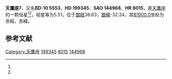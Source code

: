 {{Starbox begin
| name = 天鷹座7
}}
{{Starbox observe
| epoch = [[J2000.0|J2000.0]]
| constell = [[天鷹座|天鷹座]]<ref name=SIMBAD>{{cite web
 | url=http://simbad.u-strasbg.fr/simbad/sim-id?Ident=HR+8015
 | title=Pulsating variable Star
 | publisher=Centre de Données astronomiques de Strasbourg
 | work=SIMBAD
 | accessdate=2012-07-13
 | archive-date=2019-06-12
 | archive-url=https://web.archive.org/web/20190612202625/http://simbad.u-strasbg.fr/simbad/sim-id?Ident=HR+8015
 }}</ref><ref name=DATA>{{cite web
 | url=http://vizier.u-strasbg.fr/viz-bin/VizieR-5?-out.add=.&-source=5050&-corr=PK=HR&-out.max=9999&HR=8015
 | title=VizieR Detailed Page
 | accessdate=2012-07-13
 | archive-date=2016-03-05
 | archive-url=https://web.archive.org/web/20160305001555/http://vizier.u-strasbg.fr/viz-bin/VizieR-5?-out.add=.&-source=5050&-corr=PK=HR&-out.max=9999&HR=8015
 | dead-url=no
 }}</ref>
| 星官 = 
| ra = {{RA|20|56|54}}<ref name=SIMBAD /><ref name=DATA />
| dec = {{DEC|-9|41|51}}<ref name=SIMBAD /><ref name=DATA />
| appmag_v = 5.51<ref name=SIMBAD /><ref name=DATA />
}}
{{Starbox character
| class = gK5<ref name=SIMBAD /><ref name=DATA />
| b-v = 1.47<ref name=SIMBAD /><ref name=DATA />
| u-b = 1.71<ref name=SIMBAD /><ref name=DATA />
| r-i = <ref name=SIMBAD /><ref name=DATA />
| variable = 
}}
{{Starbox astrometry
| radial_v = 1.71
| prop_mo_ra = -33
| parallax = 
| p_error = 
}}
{{Starbox catalog
| names =BD-10 5553，[[SAO星表|SAO]] 144968，[[HD星表|HD]] 199345，[[HR星表|HR]] 8015}}
{{Starbox reference |Simbad=HR+8015}}
{{Starbox end}}

'''天鷹座7'''，又名'''BD-10 5553'''，'''HD 199345'''、'''SAO 144968'''、'''HR 8015'''，是[[天鷹座|天鷹座]]的一颗恒星<ref name=SIMBAD /><ref name=DATA />，视星等为5.51，位于[[銀道座標系|銀經]]38.63，[[銀道座標系|銀緯]]-32.24，其[[B1900.0|B1900.0]]坐标为赤經{{RA|20|51|29.8}}，赤緯{{DEC|-10|-32.24|51}}。

== 参考文献 ==
{{reflist}}

{{star-stub}}

{{天鷹座恒星}}
[[Category:天鷹座|Category:天鷹座]]
[[Category:HD和HDE天體|199345]]
[[Category:HR天體|8015]]
[[Category:SAO天體|144968]]